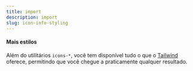 ```yaml
---
title: import
description: import
slug: icon-info-styling
---
```


#### Mais estilos 

Além do utilitários `icons-*`, você tem disponível tudo o que o [Tailwind](https://tailwindcss.com/docs/installation) oferece,
permitindo que você chegue a praticamente qualquer resultado.
